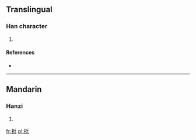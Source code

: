 ==Translingual==

===Han character===
{{Han char|rn=64|rad=手|as=07|sn=10|four=|canj=手人一金 (QOMC)}}

# {{defn|Han|sort=手07}}

====References====
* {{Han ref|kx=0434.241|hdz=31884.130|uh=6360|ud=25440}}

----

==Mandarin==

===Hanzi===
{{cmn-hanzi|pin=[[bāng]] ([[bang1]])|wg=pang<sup>1</sup>}}

# {{defn|Mandarin|sort=手07}}

[[fr:捠]]
[[pl:捠]]